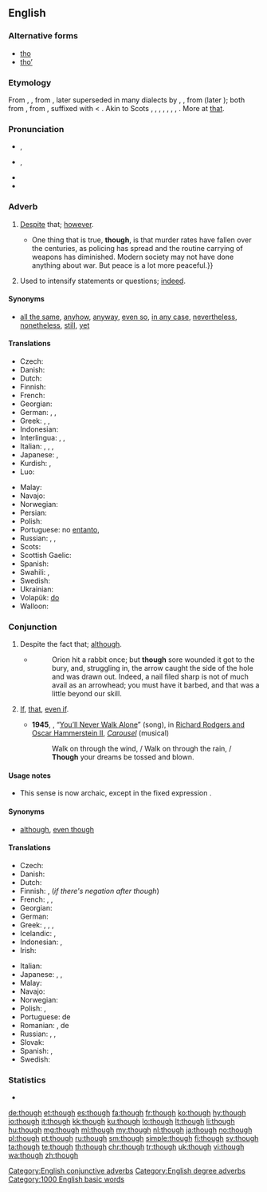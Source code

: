 ==English==

===Alternative forms===
* [[tho]]
* [[tho’]]

===Etymology===
From {{etyl|enm|en}} {{term|thaugh|lang=enm}}, {{term|thagh||lang=enm}}, from {{etyl|ang|en}} {{m|ang|þēah|| though, although, even if, that, however, nevertheless, yet, still; whether}}, later superseded in many dialects by {{etyl|enm|en}} {{term|though|lang=enm}}, {{term|thogh|lang=enm}}, from {{etyl|non|en}} {{m|non|*þóh}} (later {{term|þó|lang=non}}); both from {{etyl|gem-pro|en}} {{m|gem-pro|*þauh||though}}, from {{etyl|ine-pro|en}} {{m|ine-pro|*to-}}, suffixed with {{etyl|gem-pro|en}} {{m|gem-pro|*-hw}} &lt; {{etyl|ine-pro|en}} {{m|ine-pro|*-kʷe||and}}. Akin to Scots {{term|thoch||though|lang=sco}}, {{etyl|stq|-}} {{term|dach||though|lang=stq}}, {{etyl|fy|-}} {{term|dôch|lang=fy}}, {{term|dochs||though|lang=fy}}, {{etyl|nl|-}} {{term|doch||though|lang=nl}}, {{etyl|de|-}} {{term|doch||though|lang=de}}, {{etyl|sv|-}} {{term|dock||however, still|lang=sv}}, {{etyl|is|-}} {{term|þó||though|lang=is}}. More at [[that]].

===Pronunciation===
* {{a|UK}} {{enPR|''th''ō}}, {{IPA|/ðəʊ/|lang=en}}
* {{a|US}} {{enPR|''th''ō}},{{IPA|/ðoʊ/|lang=en}}
* {{audio|en-us-though.ogg|Audio (US)|lang=en}}
* {{rhymes|əʊ|lang=en}}

===Adverb===
{{en-adv|-}}

#{{lb|en|conjunctive}} [[despite|Despite]] that; [[however]].
#:{{ux|en|I will do it, '''though'''.}}
#*{{quote-magazine|date=2013-07-20|volume=408|issue=8845|magazine={{w|The Economist}}
|title=[http://www.economist.com/news/science-and-technology/http://www.economist.com/news/science-and-technology/21581980-latest-research-suggests-humans-are-not-warriors-their-genes-after-all-old Old soldiers?]
|passage=Whether modern, industrial man is less or more warlike than his hunter-gatherer ancestors is impossible to determine.{{...}}One thing that is true, '''though''', is that murder rates have fallen over the centuries, as policing has spread and the routine carrying of weapons has diminished. Modern society may not have done anything about war. But peace is a lot more peaceful.}}
#{{lb|en|degree}} Used to intensify statements or questions; [[indeed]].
#:{{ux|en|"Man, it's hot in here." — "Isn't it, '''though'''?"}}

====Synonyms====
* {{sense|despite that}} [[all the same]], [[anyhow]], [[anyway]], [[even so]], [[in any case]], [[nevertheless]], [[nonetheless]], [[still]], [[yet]]

====Translations====
{{trans-top|however}}
* Czech: {{t+|cs|nicméně}}
* Danish: {{t+|da|dog}}
* Dutch: {{t+|nl|echter}}
* Finnish: {{t+|fi|kuitenkin}}
* French: {{t+|fr|néanmoins}}
* Georgian: {{t|ka|მაინც|sc=Geor}}
* German: {{t+|de|trotzdem}}, {{t+|de|doch}}, {{t+|de|allerdings}}
* Greek: {{t+|el|εν τούτοις|tr=én tútis}}, {{t|el|παρά ταύτα|tr=pará táfta}}, {{t+|el|ωστόσο|tr=ostóso}}
* Indonesian: {{t|id|bagaimanapun juga}}
* Interlingua: {{t|ia|benque}}, {{t|ia|malgrado}}, {{t|ia|non obstante}}
* Italian: {{t+|it|comunque}}, {{t+|it|nonostante}}, {{t|it|in ogni caso}}, {{t|it|ad ogni modo}}
* Japanese: {{t+|ja|にもかかわらず|tr=nimokakawarazu}}, {{t|ja|それでも|tr=soredemo}}
* Kurdish: {{t+|ku|dîsa jî|sc=ku-Arab}}, {{t|ku|her wiha|sc=ku-Arab}}
* Luo: {{t|luo|kata kamano}}
{{trans-mid}}
* Malay: {{t|ms|walau bagaimana}}
* Navajo: {{t|nv|ndi}}
* Norwegian: {{t+|no|dog}}
* Persian: {{t+|fa|گرچه|tr=garče|sc=fa-Arab}}
* Polish: {{t+|pl|jednak}}
* Portuguese: no [[entanto]], {{t+|pt|não obstante}}
* Russian: {{t+|ru|тем не менее}}, {{t+|ru|однако}}, {{t+|ru|всё-таки}}
* Scots: {{t|sco|tho}}
* Scottish Gaelic: {{t|gd|ge-tà}}
* Spanish: {{t|es|no obstante}}
* Swahili: {{t|sw|ijapokuwa}}, {{t|sw|hata hivyo}}
* Swedish: {{t+|sv|dock}}
* Ukrainian: {{t|uk|тим не менш|tr=tym ne mensh|sc=Cyrl}}
* Volapük: [[do#Volapük|do]]
* Walloon: {{t+|wa|portant}}
{{trans-bottom}}

===Conjunction===
{{en-con}}

#Despite the fact that; [[although]].
#:{{ux|en|'''Though''' it’s risky, it’s worth taking the chance.}}
#*{{RQ:RJfrs AmtrPqr|II|071}}
#*:Orion hit a rabbit once; but '''though''' sore wounded it got to the bury, and, struggling in, the arrow caught the side of the hole and was drawn out. Indeed, a nail filed sharp is not of much avail as an arrowhead; you must have it barbed, and that was a little beyond our skill.
#{{lb|en|archaic}} [[if|If]], [[that]], [[even if]].
#:{{ux|en|We shall be not sorry '''though''' the man die tonight.}}
#* '''1945''', {{w|Oscar Hammerstein II}}, “[[w:You'll Never Walk Alone (song)|You’ll Never Walk Alone]]” (song), in [[w:Rodgers and Hammerstein|Richard Rodgers and Oscar Hammerstein II]], ''[[w:Carousel (musical)|Carousel]]'' (musical)
#*:Walk on through the wind, / Walk on through the rain, / '''Though''' your dreams be tossed and blown.

====Usage notes====
* {{sense|if}} This sense is now archaic, except in the fixed expression {{term|as though}}.

====Synonyms====
* {{sense|although}} [[although]], [[even though]]

====Translations====
{{trans-top|although}}
* Czech: {{t+|cs|ačkoli}}
* Danish: {{t+|da|dog}}
* Dutch: {{t+|nl|hoewel}}
* Finnish: {{t+|fi|vaikka}}, (''if there's negation after though'') {{t|fi|vaikkakaan}}
* French: {{t+|fr|malgré}}, {{t+|fr|bien que}}, {{t+|fr|cependant}}
* Georgian: {{t|ka|მიუხედავად იმისა, რომ|sc=Geor}}
* German: {{t+|de|obwohl}}
* Greek: {{t|el|έστω και αν|tr=ésto ké án}}, {{t+|el|αν και|tr=án ké}}, {{t+|el|μολονότι|tr=mólonóti}}, {{t+|el|καίτοι|tr=kéti}}
* Icelandic: {{t+|is|þó}}, {{t+|is|þótt}}
* Indonesian: {{t+|id|walau}}, {{t+|id|meski}}
* Irish: {{t|ga|cé go}}
{{trans-mid}}
* Italian: {{t|it|[[anche]] [[se]]}}
* Japanese: {{t|ja|だが|tr=daga}}, {{t|ja|だけれども|tr=dakeredomo}}, {{t|ja|だけど|tr=dakeredo}}{{qualifier|colloquial}}
* Malay: {{t|ms|walau}}
* Navajo: {{t|nv|ndi}}
* Norwegian: {{t+|no|selv om}}
* Polish: {{t+|pl|choć}}, {{t+|pl|chociaż}}
* Portuguese: {{t+|pt|apesar}} de
* Romanian: {{t|ro|desi}}, de {{t+|ro|parca}}
* Russian: {{t+|ru|хотя}}, {{t+|ru|хоть и}}, {{t|ru|несмотря на то, что}}
* Slovak: {{t|sk|hoci}}
* Spanish: {{t+|es|sin embargo}}, {{t|es|a pesar de}}
* Swedish: {{t|sv|även om}}
{{trans-bottom}}

===Statistics===
* {{rank|also|away|against|148|though|get|eyes|hand}}

[[Category:English conjunctive adverbs]]
[[Category:English degree adverbs]]

[[Category:1000 English basic words]]

[[de:though]]
[[et:though]]
[[es:though]]
[[fa:though]]
[[fr:though]]
[[ko:though]]
[[hy:though]]
[[io:though]]
[[it:though]]
[[kk:though]]
[[ku:though]]
[[lo:though]]
[[lt:though]]
[[li:though]]
[[hu:though]]
[[mg:though]]
[[ml:though]]
[[my:though]]
[[nl:though]]
[[ja:though]]
[[no:though]]
[[pl:though]]
[[pt:though]]
[[ru:though]]
[[sm:though]]
[[simple:though]]
[[fi:though]]
[[sv:though]]
[[ta:though]]
[[te:though]]
[[th:though]]
[[chr:though]]
[[tr:though]]
[[uk:though]]
[[vi:though]]
[[wa:though]]
[[zh:though]]